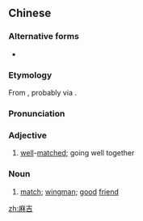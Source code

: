 ==Chinese==
{{zh-forms}}

===Alternative forms===
* {{zh-l|麻糬*}}

===Etymology===
From {{der|zh|en|match}}, probably via {{etyl|ja|zh}} {{ja-r|マッチ}}.

===Pronunciation===
{{zh-pron
|m=májí
|mn=mà-chih
|cat=a,n
}}

===Adjective===
{{zh-adj}}

# {{lb|zh|Taiwan}} [[well]]-[[matched]]; going well together
#: {{zh-x|你 來 陪 我，我 來 陪 你，上\尚{siōng} '''麻{mà}糬{-chih}'''。|You accompany me, and I accompany you, the most '''well-matched'''.|MN|ref={{w2|zh|黃品源}} and {{w2|zh|萬芳}} (Huang Pin Yuan and {{w|One-Fang}}), {{lang|zh|麻糬}} (Well matched)}}

===Noun===
{{zh-noun}}

# {{lb|zh|Taiwan}} [[match]]; [[wingman]]; [[good]] [[friend]]
#: {{zh-x|噗仔\博{Pho̍k-}仔 聲 是 '''麻{mà-}吉{chih}'''，友情 贊助 %啦{lah}，歌王 就{tiō}.是 你，就{tiō}.是 我。|{{t-needed|nan}}|MN|ref={{w2|zh|詹雅雯}}, {{lang|zh|心情歌路}}}}

[[zh:麻吉]]